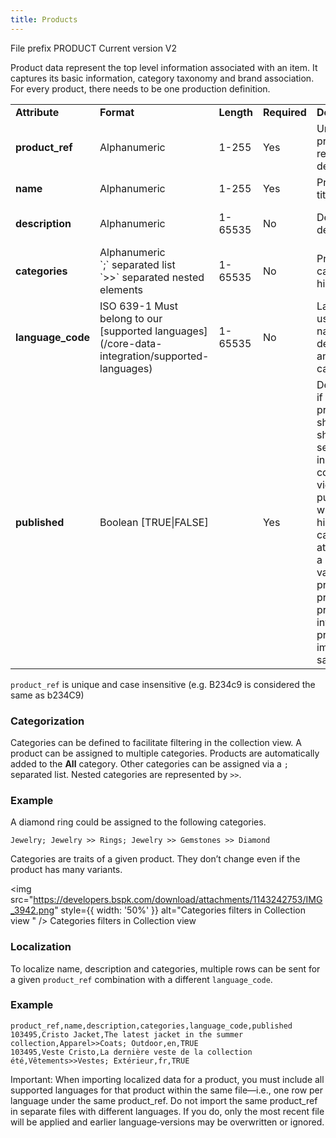 ```yaml
---
title: Products
---
```


File prefix
PRODUCT
Current version
V2

Product data represent the top level information associated with an item. It captures its basic information, category taxonomy and brand association. For every product, there needs to be one production definition.

<table>
  <tbody>
    <tr>
      <td><strong>Attribute</strong></td>
      <td><strong>Format</strong></td>
      <td><strong>Length</strong></td>
      <td><strong>Required</strong></td>
      <td><strong>Description</strong></td>
      <td><strong>Example</strong></td>
    </tr>
    <tr>
      <td><strong>product_ref</strong></td>
      <td>Alphanumeric</td>
      <td>1-255</td>
      <td>Yes</td>
      <td>Unique product reference descriptor</td>
      <td>103495</td>
    </tr>
    <tr>
      <td><strong>name</strong></td>
      <td>Alphanumeric</td>
      <td>1-255</td>
      <td>Yes</td>
      <td>Product title</td>
      <td>Cristo Jacket</td>
    </tr>
    <tr>
      <td><strong>description</strong></td>
      <td>Alphanumeric</td>
      <td>1-65535</td>
      <td>No</td>
      <td>Detailed description</td>
      <td>The latest jacket in the summer collection</td>
    </tr>
    <tr>
      <td><strong>categories</strong></td>
      <td>
        Alphanumeric <br />
        `;` separated list <br />
        `>>` separated nested elements
      </td>
      <td>1-65535</td>
      <td>No</td>
      <td>Product category hierarchy</td>
      <td>Apparel>>Coats; Outdoor</td>
    </tr>
    <tr>
      <td><strong>language_code</strong></td>
      <td>ISO 639-1 Must belong to our [supported languages](/core-data-integration/supported-languages)</td>
      <td>1-65535</td>
      <td>No</td>
      <td>Language used in name, description and categories</td>
      <td>en</td>
    </tr>
    <tr>
      <td><strong>published</strong></td>
      <td>Boolean [TRUE|FALSE]</td>
      <td></td>
      <td>Yes</td>
      <td>Determine if the product should be shown or searchable in the collection view. (If not published it will be hidden but can still be attached to a product variant, a product price, a product inventory, a product image or a sale)</td>
      <td>TRUE</td>
    </tr>
  </tbody>
</table>


<Info>`product_ref` is unique and case insensitive (e.g. B234c9 is considered the same as b234C9)</Info>

### Categorization

Categories can be defined to facilitate filtering in the collection view. A product can be assigned to multiple categories. Products are automatically added to the **All** category. Other categories can be assigned via a `;` separated list. Nested categories are represented by `>>`.


### Example
A diamond ring could be assigned to the following categories.

`Jewelry; Jewelry >> Rings; Jewelry >> Gemstones >> Diamond`

<Info>Categories are traits of a given product. They don’t change even if the product has many variants.</Info>

<img src="https://developers.bspk.com/download/attachments/1143242753/IMG_3942.png" style={{ width: '50%' }} alt="Categories filters in Collection view
" />
Categories filters in Collection view



### Localization
To localize name, description and categories, multiple rows can be sent for a given `product_ref` combination with a different `language_code`.


### Example

```
product_ref,name,description,categories,language_code,published
103495,Cristo Jacket,The latest jacket in the summer collection,Apparel>>Coats; Outdoor,en,TRUE
103495,Veste Cristo,La dernière veste de la collection été,Vêtements>>Vestes; Extérieur,fr,TRUE
```

<Warning>
  Important: When importing localized data for a product, you must include all supported languages for that product within the same file—i.e., one row per language under the same product_ref. Do not import the same product_ref in separate files with different languages. If you do, only the most recent file will be applied and earlier language‐versions may be overwritten or ignored.
</Warning>

